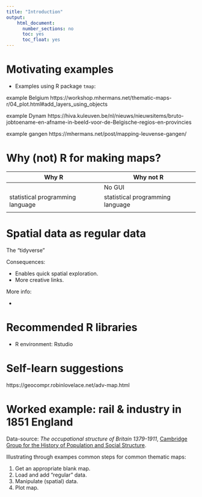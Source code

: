 ```yaml
---
title: "Introduction"
output: 
    html_document:
      number_sections: no
      toc: yes
      toc_float: yes
---
```


# Motivating examples

* Examples using R package `tmap`: 

example Belgium https://workshop.mhermans.net/thematic-maps-r/04_plot.html#add_layers_using_objects

example Dynam https://hiva.kuleuven.be/nl/nieuws/nieuwsitems/bruto-jobtoename-en-afname-in-beeld-voor-de-Belgische-regios-en-provincies

example gangen https://mhermans.net/post/mapping-leuvense-gangen/



# Why (not) R for making maps?

| Why R | Why **not** R |
| ----- | --------------|
| | No GUI  
| statistical programming language | statistical programming language |
|




# Spatial data as regular data

The "tidyverse"

Consequences:

* Enables quick spatial exploration.
* More creative links.

More info:

* 


# Recommended R libraries

* R environment: Rstudio


# Self-learn suggestions


https://geocompr.robinlovelace.net/adv-map.html


# Worked example: rail & industry in 1851 England

Data-source: *The occupational structure of Britain 1379-1911*, [Cambridge Group for the History of Population and Social Structure](https://www.campop.geog.cam.ac.uk/research/occupations/).

Illustrating through exampes common steps for common thematic maps:

1. Get an appropriate blank map.
2. Load and add "regular" data.
3. Manipulate (spatial) data.
4. Plot map.



